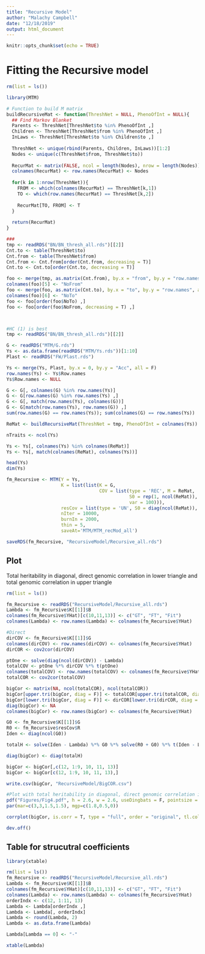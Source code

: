 ```yaml
---
title: "Recursive Model"
author: "Malachy Campbell"
date: "12/18/2019"
output: html_document
---
```


```r
knitr::opts_chunk$set(echo = TRUE)
```


# Fitting the Recursive model

```r
rm(list = ls())

library(MTM)

# Function to build M matrix
buildRecursiveMat <- function(ThreshNet = NULL, PhenoOfInt = NULL){
  ## Find Markov Blanket
  Parents <- ThreshNet[ThreshNet$to %in% PhenoOfInt ,]
  Children <- ThreshNet[ThreshNet$from %in% PhenoOfInt ,]
  InLaws <- ThreshNet[ThreshNet$to %in% Children$to ,]
  
  ThreshNet <- unique(rbind(Parents, Children, InLaws))[1:2]
  Nodes <- unique(c(ThreshNet$from, ThreshNet$to))
  
  RecurMat <- matrix(FALSE, ncol = length(Nodes), nrow = length(Nodes))
  colnames(RecurMat) <- row.names(RecurMat) <- Nodes
  
  for(k in 1:nrow(ThreshNet)){
    FROM <- which(colnames(RecurMat) == ThreshNet[k,1])
    TO <- which(row.names(RecurMat) == ThreshNet[k,2])
    
    RecurMat[TO, FROM] <- T
  }
  
  return(RecurMat)
}
```

```r
###
tmp <- readRDS("BN/BN_thresh_all.rds")[[2]]
Cnt.to <- table(ThreshNet$to)
Cnt.from <- table(ThreshNet$from)
Cnt.from <- Cnt.from[order(Cnt.from, decreasing = T)]
Cnt.to <- Cnt.to[order(Cnt.to, decreasing = T)]

foo <- merge(tmp, as.matrix(Cnt.from), by.x = "from", by.y = "row.names", all = T)
colnames(foo)[5] <- "NoFrom"
foo <- merge(foo, as.matrix(Cnt.to), by.x = "to", by.y = "row.names", all = T)
colnames(foo)[6] <- "NoTo"
foo <- foo[order(foo$NoTo) ,]
foo <- foo[order(foo$NoFrom, decreasing = T) ,]



#HC (1) is best
tmp <- readRDS("BN/BN_thresh_all.rds")[[2]]

G <- readRDS("MTM/G.rds")
Ys <- as.data.frame(readRDS("MTM/Ys.rds"))[1:10]
Plast <- readRDS("FW/Plast.rds")

Ys <- merge(Ys, Plast, by.x = 0, by.y = "Acc", all = F)
row.names(Ys) <- Ys$Row.names
Ys$Row.names <- NULL

G <- G[, colnames(G) %in% row.names(Ys)]
G <- G[row.names(G) %in% row.names(Ys) ,]
G <- G[, match(row.names(Ys), colnames(G))]
G <- G[match(row.names(Ys), row.names(G)) ,]
sum(row.names(G) == row.names(Ys)); sum(colnames(G) == row.names(Ys))

ReMat <- buildRecursiveMat(ThreshNet = tmp, PhenoOfInt = colnames(Ys))

nTraits <- ncol(Ys)

Ys <- Ys[, colnames(Ys) %in% colnames(ReMat)]
Ys <- Ys[, match(colnames(ReMat), colnames(Ys))]

head(Ys)
dim(Ys)

fm_Recursive <- MTM(Y = Ys,
                    K = list(list(K = G, 
                                  COV = list(type = 'REC', M = ReMat, 
                                             S0 = rep(1, ncol(ReMat)), df0 = rep(1, ncol(ReMat)), 
                                             var = 100))),
                    resCov = list(type = 'UN', S0 = diag(ncol(ReMat)), df0 = ncol(ReMat)),
                    nIter = 10000,
                    burnIn = 2000,
                    thin = 5,
                    saveAt='MTM/MTM_recMod_all')

saveRDS(fm_Recursive, "RecursiveModel/Recursive_all.rds")
```

## Plot 
Total heritability in diagonal, direct genomic correlation in lower triangle and total genomic correlation in upper triangle
```r
rm(list = ls())

fm_Recursive <- readRDS("RecursiveModel/Recursive_all.rds")
Lambda <- fm_Recursive$K[[1]]$B
colnames(fm_Recursive$YHat)[c(10,11,13)] <- c("GT", "FT", "Fit") 
colnames(Lambda) <- row.names(Lambda) <- colnames(fm_Recursive$YHat)

#Direct
dirCOV <- fm_Recursive$K[[1]]$G
colnames(dirCOV) <- row.names(dirCOV) <- colnames(fm_Recursive$YHat)
dirCOR <- cov2cor(dirCOV)

ptOne <- solve(diag(ncol(dirCOV)) - Lambda)
totalCOV <- ptOne %*% dirCOV %*% t(ptOne)
colnames(totalCOV) <- row.names(totalCOV) <- colnames(fm_Recursive$YHat)
totalCOR <- cov2cor(totalCOV)

bigCor <- matrix(NA, ncol(totalCOR), ncol(totalCOR))
bigCor[upper.tri(bigCor, diag = F)] <- totalCOR[upper.tri(totalCOR, diag = F)]
bigCor[lower.tri(bigCor, diag = F)] <- dirCOR[lower.tri(dirCOR, diag = F)]
diag(bigCor) <- NA
colnames(bigCor) <- row.names(bigCor) <- colnames(fm_Recursive$YHat)

G0 <- fm_Recursive$K[[1]]$G
R0 <- fm_Recursive$resCov$R
Iden <- diag(ncol(G0))

totalH <- solve(Iden - Lambda) %*% G0 %*% solve(R0 + G0) %*% t(Iden - Lambda)

diag(bigCor) <- diag(totalH)

bigCor <- bigCor[,c(12, 1:9, 10, 11, 13)]
bigCor <- bigCor[c(12, 1:9, 10, 11, 13),]

write.csv(bigCor, "RecursiveModel/BigCOR.csv")
```

```r
#Plot with total heritability in diagonal, direct genomic correlation in lower triangle and total genomic correlation in upper triangle
pdf("Figures/Fig4.pdf", h = 2.6, w = 2.6, useDingbats = F, pointsize = 10)
par(mar=c(3,3,1.5,1.5), mgp=c(1.8,0.5,0))

corrplot(bigCor, is.corr = T, type = "full", order = "original", tl.col = "black", tl.cex = 0.5, cl.cex = 0.6)

dev.off()
```

## Table for strucutral coefficients
```r
library(xtable)

rm(list = ls())
fm_Recursive <- readRDS("RecursiveModel/Recursive_all.rds")
Lambda <- fm_Recursive$K[[1]]$B
colnames(fm_Recursive$YHat)[c(10,11,13)] <- c("GT", "FT", "Fit") 
colnames(Lambda) <- row.names(Lambda) <- colnames(fm_Recursive$YHat)
orderIndx <- c(12, 1:11, 13)
Lambda <- Lambda[orderIndx ,]
Lambda <- Lambda[, orderIndx]
Lambda <- round(Lambda, 2)
Lambda <- as.data.frame(Lambda)

Lambda[Lambda == 0] <- "-"

xtable(Lambda)
```